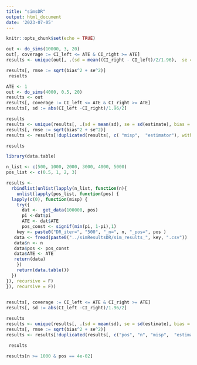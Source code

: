 ```yaml
---
title: "simsDR"
output: html_document
date: '2023-07-05'
---
```


```r
knitr::opts_chunk$set(echo = TRUE)
```


```r


out <- do_sims(10000, 3, 20)
out[, coverage := CI_left <= ATE & CI_right >= ATE]
results <- unique(out[, .(sd = mean((CI_right - CI_left)/2/1.96),  se = sd(estimate-ATE), bias = mean(abs(estimate - ATE)), coverage = mean(coverage)), by = c("misp", "estimator", "lrnr")])

results[, rmse := sqrt(bias^2 + se^2)]
 results
```


```r
ATE <- 1
out <- do_sims(4000, 0.5, 20)
results <- out
results[, coverage := CI_left <= ATE & CI_right >= ATE]
results[, sd := abs(CI_left -CI_right)/1.96/2]

results
results <- unique(results[, .(sd = mean(sd), se = sd(estimate), bias = abs(estimate - ATE), coverage = mean(coverage)), by = c( "misp",   "estimator")])
results[, rmse := sqrt(bias^2 + se^2)]
results <- results[!duplicated(results[, c( "misp",  "estimator"), with = F]),]

results
```


```r
library(data.table)

n_list <- c(500, 1000, 2000, 3000, 4000, 5000)
pos_list <- c(0.5, 1, 2, 3)

results <-
  rbindlist(unlist(lapply(n_list, function(n){
    unlist(lapply(pos_list, function(pos) {
  lapply(c(0), function(misp) {
    try({
      dat <-  get_data(100000, pos)
      pi <-dat$pi
      ATE <- dat$ATE
      pos_const <- signif(min(pi, 1-pi),1)
    key <- paste0("DR_iter=", "500", "_n=", n, "_pos=", pos )
   data <- fread(paste0("../simResultsDR/sim_results_", key, ".csv"))
   data$n <- n
   data$pos <- pos_const
   data$ATE <- ATE
   return(data)
    })
    return(data.table())
  })
}), recursive = F)
}), recursive = F))

 
results[, coverage := CI_left <= ATE & CI_right >= ATE]
results[, sd := abs(CI_left -CI_right)/1.96/2]

results
results <- unique(results[, .(sd = mean(sd), se = sd(estimate), bias = mean(abs(estimate - ATE)), coverage = mean(coverage)), by = c("pos", "n", "misp",   "estimator")])
results[, rmse := sqrt(bias^2 + se^2)]
results <- results[!duplicated(results[, c("pos", "n", "misp",  "estimator"), with = F]),]

 results

```



```r

results[n >= 1000 & pos == 4e-02]

```
